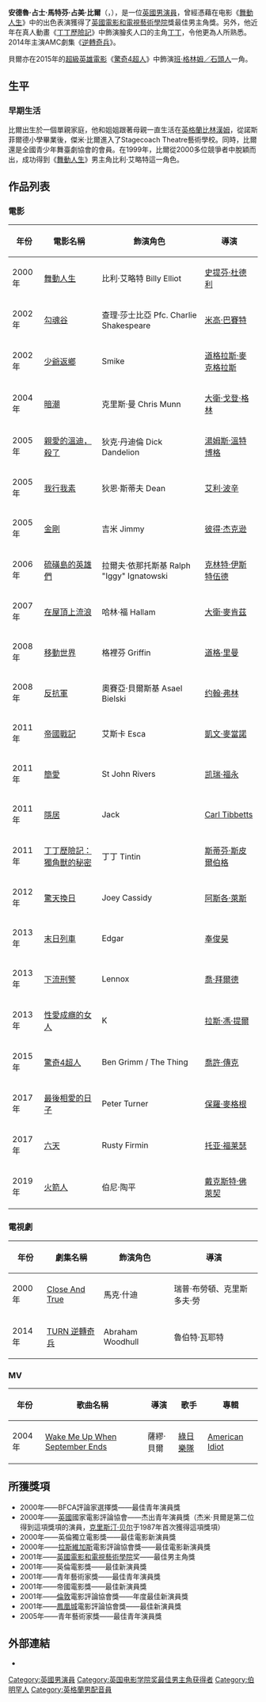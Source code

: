 {{NoteTA
|T=zh-hans:杰米·贝尔;zh-hk:占美·比爾;zh-tw:傑米·貝爾;
|G1=Show
|G2=Movie
|1=zh-hans:杰米;zh-hk:占美;zh-tw:傑米;
|2=zh-hans:贝尔; zh-hant:貝爾; zh-hk:比爾;
|3=zh-hans:詹姆斯;zh-hk:占士;zh-tw:詹姆斯;
}}
{{藝人
| 類型 = 男演員
| 姓名 = 傑米·貝爾
| 圖片 = Jamie Bell by Gage Skidmore.jpg
| 圖片簡介 = 貝爾現身於2015年的[[聖地亞哥國際動漫展|聖地亞哥國際動漫展]]
| 外文名 = Jamie Bell
| 出生日期 = {{birth_date_and_age|1986|3|14}}
| 出生地點 = {{GBR}}[[英格兰|英格兰]][[比林漢姆|比林漢姆]]
| 國籍 = {{GBR}}
| 職業 = [[演員|演員]]
| 教育程度 = 
| 配偶 = [[伊雯·瑞秋·伍德|伊雯·瑞秋·伍德]]（2012年-2014年）<br/>[[凱特·瑪拉|凱特·瑪拉]]（2017年至今）
| 活躍年代 = 2000年至今
| 網站 = 
| IMDb = 0068260
| baftaawards = '''[[英國電影學院獎最佳男主角|最佳男主角]]'''<br>2000年 《[[舞動人生|舞動人生]]》
}}
'''安德魯·占士·馬特芬·占美·比爾'''（{{lang-en|'''Andrew James Matfin "Jamie" Bell'''}}，{{bd|1986年|3月14日|}}），是一位[[英國|英國]][[男演員|男演員]]，曾經憑藉在电影《[[舞動人生|舞動人生]]》中的出色表演獲得了[[英國電影和電視藝術學院|英國電影和電視藝術學院]]獎最佳男主角獎。另外，他近年在真人動畫《[[丁丁歷險記：獨角獸的秘密|丁丁歷險記]]》中飾演膾炙人口的主角[[丁丁和白雪#丁丁|丁丁]]，令他更為人所熟悉。2014年主演AMC劇集《[[逆轉奇兵|逆轉奇兵]]》。

貝爾亦在2015年的[[超級英雄電影|超級英雄電影]]《[[驚奇4超人_(2015年電影)|驚奇4超人]]》中飾演[[石頭人|班·格林姆／石頭人]]一角。

== 生平 ==
===早期生活===
比爾出生於一個單親家庭，他和姐姐跟著母親一直生活在[[英格蘭|英格蘭]][[比林漢姆|比林漢姆]]，從諾斯菲爾德小學畢業後，傑米·比爾進入了Stagecoach Theatre藝術學校。同時，比爾還是全國青少年舞臺劇協會的會員。在1999年，比爾從2000多位競爭者中脫穎而出，成功得到《[[舞動人生|舞動人生]]》男主角比利·艾略特這一角色。

== 作品列表 ==
===電影===
{| class="wikitable"
|-
!年份!!電影名稱!!飾演角色!!導演
|-
|2000年||[[舞動人生|舞動人生]]||比利·艾略特 Billy Elliot||[[史提芬·杜德利|史提芬·杜德利]]
|-
|2002年||[[勾魂谷|勾魂谷]]||查理·莎士比亞 Pfc. Charlie Shakespeare||[[米高·巴賽特|米高·巴賽特]]
|-
|2002年||[[少爺返鄉|少爺返鄉]]||Smike||[[道格拉斯·麥克格拉斯|道格拉斯·麥克格拉斯]]
|-
|2004年||[[暗潮|暗潮]]||克里斯·曼 Chris Munn||[[大衛·戈登·格林|大衛·戈登·格林]]
|-
|2005年||[[親愛的溫迪，殺了|親愛的溫迪，殺了]]||狄克·丹迪倫 Dick Dandelion ||[[湯姆斯·溫特博格|湯姆斯·溫特博格]]
|-
|2005年||[[我行我素|我行我素]]||狄恩·斯蒂夫 Dean ||[[艾利·波辛|艾利·波辛]]
|-
|2005年||[[金剛_(2005年電影)|金剛]]||吉米 Jimmy ||[[彼得·杰克逊|彼得·杰克逊]]
|-
|2006年||[[硫磺島的英雄們_(電影)|硫磺島的英雄們]]||拉爾夫·依那托斯基 Ralph "Iggy" Ignatowski||[[克林特·伊斯特伍德|克林特·伊斯特伍德]]
|-
|2007年||[[在屋頂上流浪|在屋頂上流浪]]||哈林·福 Hallam ||[[大衛·麥肯茲|大衛·麥肯茲]]
|-
|2008年||[[移動世界|移動世界]]||格裡芬 Griffin ||[[道格·里曼|道格·里曼]]
|-
|2008年||[[反抗軍|反抗軍]]||奧賽亞·貝爾斯基 Asael Bielski ||[[约翰·弗林|约翰·弗林]]
|-
|2011年||[[帝國戰記|帝國戰記]]||艾斯卡 Esca ||[[凱文·麥當諾|凱文·麥當諾]]
|-
|2011年||[[簡愛|簡愛]]||St John Rivers||[[凯瑞·福永|凯瑞·福永]] 
|-
|2011年||[[隱居|隱居]]||Jack||[[Carl_Tibbetts|Carl Tibbetts]] 
|-
|2011年||[[丁丁歷險記：獨角獸的秘密|丁丁歷險記：獨角獸的秘密]]||丁丁 Tintin||[[斯蒂芬·斯皮爾伯格|斯蒂芬·斯皮爾伯格]]
|-
|2012年||[[驚天換日|驚天換日]]||Joey Cassidy||[[阿斯各·萊斯|阿斯各·萊斯]]
|-
|2013年||[[末日列車|末日列車]]||Edgar||[[奉俊昊|奉俊昊]]
|-
|2013年||[[下流刑警|下流刑警]]||Lennox||[[喬·拜爾德|喬·拜爾德]]
|-
|2013年||[[性愛成癮的女人|性愛成癮的女人]]||K||[[拉斯·馮·提爾|拉斯·馮·提爾]]
|-
|2015年||[[驚奇4超人_(2015年電影)|驚奇4超人]]||Ben Grimm / The Thing||[[喬許·傳克|喬許·傳克]]
|-
|2017年||[[最後相愛的日子|最後相愛的日子]]||Peter Turner||[[保羅·麥格根|保羅·麥格根]]
|-
|2017年||[[六天_(2017年電影)|六天]]||Rusty Firmin||[[托亚·福莱瑟|托亚·福莱瑟]]
|-
|2019年||[[火箭人_(2019年電影)|火箭人]]||伯尼·陶平||[[戴克斯特·佛萊契|戴克斯特·佛萊契]]
|}

===電視劇===
{| class="wikitable"
|-
!年份!!劇集名稱!!飾演角色!!導演
|-
|2000年||[[Close_And_True|Close And True]]||馬克·什迪||瑞普·布勞頓、克里斯多夫·勞
|-
|2014年||[[TURN_逆轉奇兵|TURN 逆轉奇兵]]||Abraham Woodhull || 魯伯特·瓦耶特
|}

===MV===
{| class="wikitable"
|-
!年份!!歌曲名稱!!導演!!歌手!!專輯
|-
|2004年||[[Wake_Me_Up_When_September_Ends|Wake Me Up When September Ends]]||薩繆·貝爾||[[綠日樂隊|綠日樂隊]]||[[American_Idiot|American Idiot]]
|}

== 所獲獎項 ==
* 2000年——BFCA評論家選擇獎——最佳青年演員獎
* 2000年——[[英國|英國]]國家電影評論協會——杰出青年演員獎（杰米·貝爾是第二位得到這項獎項的演員，[[克里斯汀·贝尔|克里斯汀·贝尔]]于1987年首次獲得這項獎項）
* 2000年——英倫獨立電影獎——最佳電影新演員獎
* 2000年——[[拉斯維加斯|拉斯維加斯]]電影評論協會獎——最佳電影新演員獎
* 2001年——[[英國電影和電視藝術學院|英國電影和電視藝術學院]]奖——最佳男主角獎
* 2001年——英倫電影獎——最佳新演員獎
* 2001年——青年藝術家獎——最佳青年演員獎
* 2001年——帝國電影獎——最佳新演員獎
* 2001年——[[倫敦|倫敦]]電影評論協會獎——年度最佳新演員獎
* 2001年——[[鳳凰城|鳳凰城]]電影評論協會獎——最佳新演員獎
* 2005年——青年藝術家獎——最佳青年演員獎

== 外部連結 ==
*{{imdb_name|0068260}}

{{英國電影學院獎最佳男主角}}
{{評論家選擇電影獎最佳年輕演員}}
{{Authority control}}

{{DEFAULTSORT:Bell, Jamie}}
[[Category:英國男演員|Category:英國男演員]]
[[Category:英国电影学院奖最佳男主角获得者|Category:英国电影学院奖最佳男主角获得者]]
[[Category:伯明罕人|Category:伯明罕人]]
[[Category:英格蘭男配音員|Category:英格蘭男配音員]]
